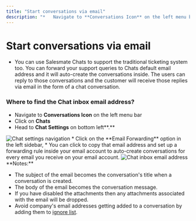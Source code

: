 ```yaml
---
title: "Start conversations via email"
description: "*   Navigate to **Conversations Icon** on the left menu bar..."
---
```

# Start conversations via email
* You can use Salesmate Chats to support the traditional ticketing system too. You can forward your support queries to Chats default email address and it will auto-create the conversations inside. The users can reply to those conversations and the customer will receive those replies via email in the form of a chat conversation.

### Where to find the Chat inbox email address?

*   Navigate to **Conversations Icon** on the left menu bar
*   Click on **Chats**
*   Head to **Chat Settings** on bottom left**.**

<img src="https://support.salesmate.io/hc/article_attachments/31825891532825" alt="Chat settings navigation" />
*   Click on the **Email Forwarding** option in the left sidebar,
*   You can click to copy that email address and set up a forwarding rule inside your email account to auto-create conversations for every email you receive on your email account.

<img src="https://support.salesmate.io/hc/article_attachments/31825891543833" alt="Chat inbox email address" />
<Note>
**Notes:**

*   The subject of the email becomes the conversation's title when a conversation is created.
*   The body of the email becomes the conversation message.
*   If you have disabled the attachments then any attachments associated with the email will be dropped.
*   Avoid company's email addresses getting added to a conversation by adding them to [ignore list](https://support.salesmate.io/hc/en-us/articles/4407250022029).


</Note>